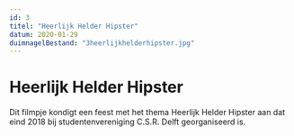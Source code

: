 ```yaml
---
id: 3
titel: "Heerlijk Helder Hipster"
datum: 2020-01-29
duimnagelBestand: "3heerlijkhelderhipster.jpg"
---
```



# Heerlijk Helder Hipster

Dit filmpje kondigt een feest met het thema Heerlijk Helder Hipster aan dat eind 2018 bij studentenvereniging C.S.R. Delft georganiseerd is.

<Youtube titel="Hoi" youtubeId="fBQsFaPLVB4" />
